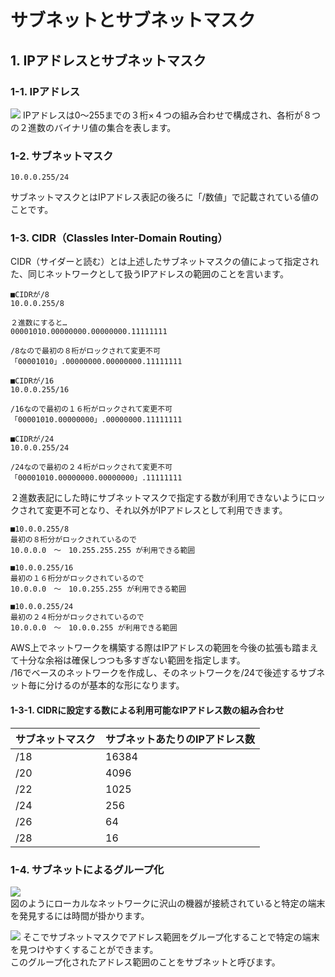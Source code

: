 # サブネットとサブネットマスク
## 1. IPアドレスとサブネットマスク
### 1-1. IPアドレス
![](../../aws_cp_subnet_and_subnetmask_ip_address.png)
IPアドレスは0～255までの３桁×４つの組み合わせで構成され、各桁が８つの２進数のバイナリ値の集合を表します。
### 1-2. サブネットマスク
```
10.0.0.255/24
```
サブネットマスクとはIPアドレス表記の後ろに「/数値」で記載されている値のことです。
### 1-3. CIDR（Classles Inter-Domain Routing）
CIDR（サイダーと読む）とは上述したサブネットマスクの値によって指定された、同じネットワークとして扱うIPアドレスの範囲のことを言います。
```
■CIDRが/8
10.0.0.255/8

２進数にすると…
00001010.00000000.00000000.11111111

/8なので最初の８桁がロックされて変更不可
「00001010」.00000000.00000000.11111111

■CIDRが/16
10.0.0.255/16

/16なので最初の１６桁がロックされて変更不可
「00001010.00000000」.00000000.11111111

■CIDRが/24
10.0.0.255/24

/24なので最初の２４桁がロックされて変更不可
「00001010.00000000.00000000」.11111111
```
２進数表記にした時にサブネットマスクで指定する数が利用できないようにロックされて変更不可となり、それ以外がIPアドレスとして利用できます。
```
■10.0.0.255/8
最初の８桁分がロックされているので
10.0.0.0　～　10.255.255.255 が利用できる範囲

■10.0.0.255/16
最初の１６桁分がロックされているので
10.0.0.0　～　10.0.255.255 が利用できる範囲

■10.0.0.255/24
最初の２４桁分がロックされているので
10.0.0.0　～　10.0.0.255 が利用できる範囲
```
AWS上でネットワークを構築する際はIPアドレスの範囲を今後の拡張も踏まえて十分な余裕は確保しつつも多すぎない範囲を指定します。  
/16でベースのネットワークを作成し、そのネットワークを/24で後述するサブネット毎に分けるのが基本的な形になります。
#### 1-3-1. CIDRに設定する数による利用可能なIPアドレス数の組み合わせ
| サブネットマスク | サブネットあたりのIPアドレス数 |
|-------|-------|
| /18 | 16384 |
| /20 | 4096 |
| /22 | 1025 |
| /24 | 256 |
| /26 | 64 |
| /28 | 16 |
### 1-4. サブネットによるグループ化
![](../../aws_cp_subnet_and_subnetmask_subnet_not_group.png)  
図のようにローカルなネットワークに沢山の機器が接続されていると特定の端末を発見するには時間が掛かります。  

![](../../aws_cp_subnet_and_subnetmask_subnet_group.png)
そこでサブネットマスクでアドレス範囲をグループ化することで特定の端末を見つけやすくすることができます。  
このグループ化されたアドレス範囲のことをサブネットと呼びます。
